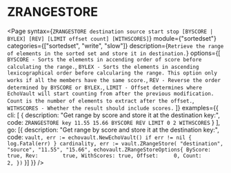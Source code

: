 # ZRANGESTORE

<Page
  syntax={`ZRANGESTORE destination source start stop [BYSCORE | BYLEX] [REV] [LIMIT offset count] [WITHSCORES]`}
  module={"sortedset"}
  categories={["sortedset", "write", "slow"]}
  description={`Retrieve the range of elements in the sorted set and store it in destination.`}
  options={[
    `BYSCORE - Sorts the elements in accending order of score before calculating the range.`,
    `BYLEX - Sorts the elements in ascending lexicographical order before calcularing the range.
    This option only works if all the members have the same score.`,
    `REV - Reverse the order determined by BYSCORE or BYLEX.`,
    `LIMIT - Offset determines where EchoVault will start counting from after the previous modification.
    Count is the number of elements to extract after the offset.`,
    `WITHSCORES - Whether the result should include scores.`
  ]}
  examples={{
    cli: [
      {
        description: "Get range by score and store it at the destination key:", 
        code: `ZRANGESTORE key 11.55 15.66 BYSCORE REV LIMIT 0 2 WITHSCORES`
      }
    ],
    go: [{
      description: "Get range by score and store it at the destination key:", 
      code: `vault, err := echovault.NewEchoVault()
if err != nil {
  log.Fatal(err)
}
cardinality, err := vault.ZRangeStore(
  "destination", "source", "11.55", "15.66",
  echovault.ZRangeStoreOptions{
    ByScore:    true,
    Rev:        true,
    WithScores: true,
    Offset:     0,
    Count:      2,
})`
    }]
  }}
/>